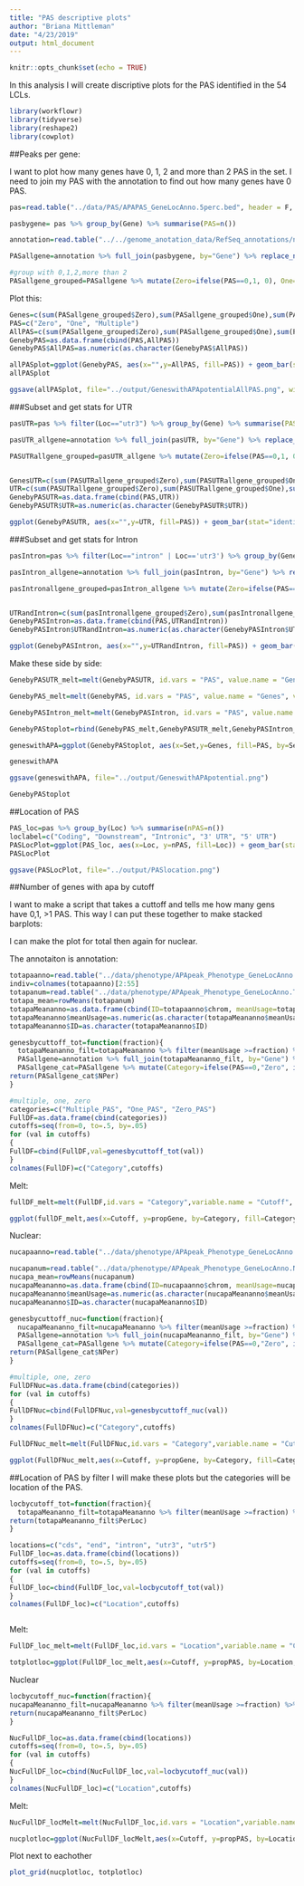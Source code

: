 ```yaml
---
title: "PAS descriptive plots"
author: "Briana Mittleman"
date: "4/23/2019"
output: html_document
---
```


```r
knitr::opts_chunk$set(echo = TRUE)
```

In this analysis I will create discriptive plots for the PAS identified in the 54 LCLs.  

```r
library(workflowr)
library(tidyverse)
library(reshape2)
library(cowplot)
```


##Peaks per gene: 

I want to plot how many genes have 0, 1, 2 and more than 2 PAS in the set. I need to join my PAS with the annotation to find out how many genes have 0 PAS.  

```r
pas=read.table("../data/PAS/APAPAS_GeneLocAnno.5perc.bed", header = F, stringsAsFactors = F, col.names = c("Chr", "start", "end", "PeakID", "score", "strand")) %>% separate(PeakID, into=c("peaknum", "geneAnno"), sep=":") %>% separate(geneAnno, into=c("Gene", "Loc"),sep="_")

pasbygene= pas %>% group_by(Gene) %>% summarise(PAS=n())

annotation=read.table("../../genome_anotation_data/RefSeq_annotations/ncbiRefSeq_FormatedallAnnotation.sort.bed", col.names = c("chr", "start", "end", "anno", "score", "strand")) %>% separate(anno, into=c("Loc", "Gene"),sep=":") %>% group_by(Gene) %>% summarise(annos=n()) %>% dplyr::select(Gene)

PASallgene=annotation %>% full_join(pasbygene, by="Gene") %>% replace_na(list(PAS=0)) 

#group with 0,1,2,more than 2
PASallgene_grouped=PASallgene %>% mutate(Zero=ifelse(PAS==0,1, 0), One=ifelse(PAS==1,1,0), Multiple=ifelse(PAS>1,1,0))

```


Plot this:  
```r
Genes=c(sum(PASallgene_grouped$Zero),sum(PASallgene_grouped$One),sum(PASallgene_grouped$Multiple))
PAS=c("Zero", "One", "Multiple")
AllPAS=c(sum(PASallgene_grouped$Zero),sum(PASallgene_grouped$One),sum(PASallgene_grouped$Multiple))
GenebyPAS=as.data.frame(cbind(PAS,AllPAS))
GenebyPAS$AllPAS=as.numeric(as.character(GenebyPAS$AllPAS))

allPASplot=ggplot(GenebyPAS, aes(x="",y=AllPAS, fill=PAS)) + geom_bar(stat="identity", width=.5) + scale_fill_brewer(palette="GnBu") + labs(title="Identified PAS per Gene", y="Genes",x="All Indentified PAS")
allPASplot

ggsave(allPASplot, file="../output/GeneswithAPApotentialAllPAS.png", width=3, height=5)
```

###Subset and get stats for UTR  

```r
pasUTR=pas %>% filter(Loc=="utr3") %>% group_by(Gene) %>% summarise(PAS=n())

pasUTR_allgene=annotation %>% full_join(pasUTR, by="Gene") %>% replace_na(list(PAS=0)) 

PASUTRallgene_grouped=pasUTR_allgene %>% mutate(Zero=ifelse(PAS==0,1, 0), One=ifelse(PAS==1,1,0), Multiple=ifelse(PAS>1,1,0))


GenesUTR=c(sum(PASUTRallgene_grouped$Zero),sum(PASUTRallgene_grouped$One),sum(PASUTRallgene_grouped$Multiple))
UTR=c(sum(PASUTRallgene_grouped$Zero),sum(PASUTRallgene_grouped$One),sum(PASUTRallgene_grouped$Multiple))
GenebyPASUTR=as.data.frame(cbind(PAS,UTR))
GenebyPASUTR$UTR=as.numeric(as.character(GenebyPASUTR$UTR))

ggplot(GenebyPASUTR, aes(x="",y=UTR, fill=PAS)) + geom_bar(stat="identity")

```



###Subset and get stats for Intron


```r
pasIntron=pas %>% filter(Loc=="intron" | Loc=='utr3') %>% group_by(Gene) %>% summarise(PAS=n())

pasIntron_allgene=annotation %>% full_join(pasIntron, by="Gene") %>% replace_na(list(PAS=0)) 

pasIntronallgene_grouped=pasIntron_allgene %>% mutate(Zero=ifelse(PAS==0,1, 0), One=ifelse(PAS==1,1,0), Multiple=ifelse(PAS>1,1,0))


UTRandIntron=c(sum(pasIntronallgene_grouped$Zero),sum(pasIntronallgene_grouped$One),sum(pasIntronallgene_grouped$Multiple))
GenebyPASIntron=as.data.frame(cbind(PAS,UTRandIntron))
GenebyPASIntron$UTRandIntron=as.numeric(as.character(GenebyPASIntron$UTRandIntron))

ggplot(GenebyPASIntron, aes(x="",y=UTRandIntron, fill=PAS)) + geom_bar(stat="identity")

```










Make these side by side:  

```r
GenebyPASUTR_melt=melt(GenebyPASUTR, id.vars = "PAS", value.name = "Genes", variable.name = "Set")

GenebyPAS_melt=melt(GenebyPAS, id.vars = "PAS", value.name = "Genes", variable.name = "Set")

GenebyPASIntron_melt=melt(GenebyPASIntron, id.vars = "PAS", value.name = "Genes", variable.name = "Set")

GenebyPAStoplot=rbind(GenebyPAS_melt,GenebyPASUTR_melt,GenebyPASIntron_melt)

geneswithAPA=ggplot(GenebyPAStoplot, aes(x=Set,y=Genes, fill=PAS, by=Set)) + geom_bar(stat="identity")+ scale_fill_brewer(palette="YlGnBu") + labs(title="Genes with APA poential")

geneswithAPA

```

```r
ggsave(geneswithAPA, file="../output/GeneswithAPApotential.png")
```

```r
GenebyPAStoplot
```

##Location of PAS

```r
PAS_loc=pas %>% group_by(Loc) %>% summarise(nPAS=n())
loclabel=c("Coding", "Downstream", "Intronic", "3' UTR", "5' UTR")
PASLocPlot=ggplot(PAS_loc, aes(x=Loc, y=nPAS, fill=Loc)) + geom_bar(stat="identity",width=.5)+ scale_fill_brewer(palette = "YlGnBu") + labs(x="Gene location", y="Number of identified PAS", title="Location distribution for identified PAS") + theme(legend.position = "none")+ scale_x_discrete(labels= loclabel)+theme(axis.text.x = element_text(angle = 90, hjust = 1))
PASLocPlot

ggsave(PASLocPlot, file="../output/PASlocation.png")

```
##Number of genes with apa by cutoff 

I want to make a script that takes a cuttoff and tells me how many gens have 0,1, >1 PAS. This way I can put these together to make stacked barplots:  

I can make the plot for total then again for nuclear. 

The annotaiton is annotation:  

```r


totapaanno=read.table("../data/phenotype/APApeak_Phenotype_GeneLocAnno.Total.fc",header = T,stringsAsFactors = F) 
indiv=colnames(totapaanno)[2:55]
totapanum=read.table("../data/phenotype/APApeak_Phenotype_GeneLocAnno.Total.CountsOnlyNumeric",header = F, col.names = indiv) 
totapa_mean=rowMeans(totapanum)
totapaMeananno=as.data.frame(cbind(ID=totapaanno$chrom, meanUsage=totapa_mean))
totapaMeananno$meanUsage=as.numeric(as.character(totapaMeananno$meanUsage))
totapaMeananno$ID=as.character(totapaMeananno$ID)
```


```r
genesbycuttoff_tot=function(fraction){
  totapaMeananno_filt=totapaMeananno %>% filter(meanUsage >=fraction) %>% separate(ID, into=c("chrom", "start","end", "peakID"),sep=":") %>% separate(peakID, into=c("Gene","loc", "strand", "peak"),sep="_") %>% group_by(Gene) %>% summarise(PAS=n())
  PASallgene=annotation %>% full_join(totapaMeananno_filt, by="Gene") %>% replace_na(list(PAS=0))
  PASallgene_cat=PASallgene %>% mutate(Category=ifelse(PAS==0,"Zero", ifelse(PAS==1, "One", "Multiple"))) %>% group_by(Category) %>% summarise(NPer=n())
return(PASallgene_cat$NPer)
}

```
```r
#multiple, one, zero 
categories=c("Multiple_PAS", "One_PAS", "Zero_PAS")
FullDF=as.data.frame(cbind(categories))
cutoffs=seq(from=0, to=.5, by=.05)
for (val in cutoffs)
{
FullDF=cbind(FullDF,val=genesbycuttoff_tot(val))
}
colnames(FullDF)=c("Category",cutoffs)
```

Melt:

```r
fullDF_melt=melt(FullDF,id.vars = "Category",variable.name = "Cutoff", value.name = "NGenes") %>% mutate(propGene=NGenes/nrow(annotation))

ggplot(fullDF_melt,aes(x=Cutoff, y=propGene, by=Category, fill=Category)) + geom_bar( stat="identity") + scale_fill_brewer(palette="GnBu") + labs(title="Proportion of genes with Multiple PAS by Total Usage filter",y="Proportion of 27115 genes", x="Usage Filter cutoff")
```
Nuclear:  
```r


nucapaanno=read.table("../data/phenotype/APApeak_Phenotype_GeneLocAnno.Nuclear.fc",header = T,stringsAsFactors = F) 

nucapanum=read.table("../data/phenotype/APApeak_Phenotype_GeneLocAnno.Nuclear.CountsOnlyNumeric",header = F, col.names = indiv) 
nucapa_mean=rowMeans(nucapanum)
nucapaMeananno=as.data.frame(cbind(ID=nucapaanno$chrom, meanUsage=nucapa_mean))
nucapaMeananno$meanUsage=as.numeric(as.character(nucapaMeananno$meanUsage))
nucapaMeananno$ID=as.character(nucapaMeananno$ID)
```


```r
genesbycuttoff_nuc=function(fraction){
  nucapaMeananno_filt=nucapaMeananno %>% filter(meanUsage >=fraction) %>% separate(ID, into=c("chrom", "start","end", "peakID"),sep=":") %>% separate(peakID, into=c("Gene","loc", "strand", "peak"),sep="_") %>% group_by(Gene) %>% summarise(PAS=n())
  PASallgene=annotation %>% full_join(nucapaMeananno_filt, by="Gene") %>% replace_na(list(PAS=0))
  PASallgene_cat=PASallgene %>% mutate(Category=ifelse(PAS==0,"Zero", ifelse(PAS==1, "One", "Multiple"))) %>% group_by(Category) %>% summarise(NPer=n())
return(PASallgene_cat$NPer)
}
```


```r
#multiple, one, zero 
FullDFNuc=as.data.frame(cbind(categories))
for (val in cutoffs)
{
FullDFNuc=cbind(FullDFNuc,val=genesbycuttoff_nuc(val))
}
colnames(FullDFNuc)=c("Category",cutoffs)
```


```r
FullDFNuc_melt=melt(FullDFNuc,id.vars = "Category",variable.name = "Cutoff", value.name = "NGenes") %>% mutate(propGene=NGenes/nrow(annotation))

ggplot(FullDFNuc_melt,aes(x=Cutoff, y=propGene, by=Category, fill=Category)) + geom_bar( stat="identity") + scale_fill_brewer(palette="GnBu") + labs(title="Proportion of genes with Multiple PAS by Nuclear Usage filter",y="Proportion of 27115 genes", x="Usage Filter cutoff")
```
##Location of PAS by filter
I will make these plots but the categories will be location of the PAS.  

```r

locbycutoff_tot=function(fraction){
  totapaMeananno_filt=totapaMeananno %>% filter(meanUsage >=fraction) %>% separate(ID, into=c("chrom", "start","end", "peakID"),sep=":") %>% separate(peakID, into=c("Gene","loc", "strand", "peak"),sep="_") %>% group_by(loc) %>% summarise(PerLoc=n()) %>%filter(loc!= "008559")
return(totapaMeananno_filt$PerLoc)
}

```


```r

locations=c("cds", "end", "intron", "utr3", "utr5")
FullDF_loc=as.data.frame(cbind(locations))
cutoffs=seq(from=0, to=.5, by=.05)
for (val in cutoffs)
{
FullDF_loc=cbind(FullDF_loc,val=locbycutoff_tot(val))
}
colnames(FullDF_loc)=c("Location",cutoffs)



```


Melt:

```r
FullDF_loc_melt=melt(FullDF_loc,id.vars = "Location",variable.name = "Cutoff", value.name = "NPas") %>% group_by(Cutoff) %>%  mutate(propPAS=NPas/sum(NPas))

totplotloc=ggplot(FullDF_loc_melt,aes(x=Cutoff, y=propPAS, by=Location, fill=Location)) + geom_bar( stat="identity") + scale_fill_brewer(palette="GnBu") + labs(title="PAS location: Total Fraction",y="Proportion of PAS", x="Usage Filter cutoff")
```


Nuclear  

```r

locbycutoff_nuc=function(fraction){
nucapaMeananno_filt=nucapaMeananno %>% filter(meanUsage >=fraction) %>% separate(ID, into=c("chrom", "start","end", "peakID"),sep=":") %>% separate(peakID, into=c("Gene","loc", "strand", "peak"),sep="_") %>% group_by(loc) %>% summarise(PerLoc=n()) %>%filter(loc!= "008559")
return(nucapaMeananno_filt$PerLoc)
}

```


```r


NucFullDF_loc=as.data.frame(cbind(locations))
cutoffs=seq(from=0, to=.5, by=.05)
for (val in cutoffs)
{
NucFullDF_loc=cbind(NucFullDF_loc,val=locbycutoff_nuc(val))
}
colnames(NucFullDF_loc)=c("Location",cutoffs)

```


Melt:

```r
NucFullDF_locMelt=melt(NucFullDF_loc,id.vars = "Location",variable.name = "Cutoff", value.name = "NPas") %>% group_by(Cutoff) %>%  mutate(propPAS=NPas/sum(NPas))

nucplotloc=ggplot(NucFullDF_locMelt,aes(x=Cutoff, y=propPAS, by=Location, fill=Location)) + geom_bar( stat="identity") + scale_fill_brewer(palette="GnBu") + labs(title="PAS location: Nuclear Fraction",y="Proportion of PAS", x="Usage Filter cutoff")
```

Plot next to eachother 

```r
plot_grid(nucplotloc, totplotloc)
```

